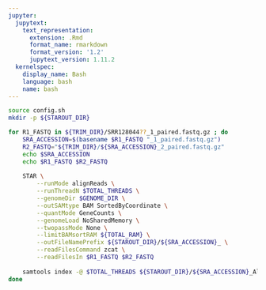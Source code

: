```yaml
---
jupyter:
  jupytext:
    text_representation:
      extension: .Rmd
      format_name: rmarkdown
      format_version: '1.2'
      jupytext_version: 1.11.2
  kernelspec:
    display_name: Bash
    language: bash
    name: bash
---
```


```bash
source config.sh
mkdir -p ${STAROUT_DIR}
```

```bash
for R1_FASTQ in ${TRIM_DIR}/SRR128044??_1_paired.fastq.gz ; do
    SRA_ACCESSION=$(basename $R1_FASTQ "_1_paired.fastq.gz")
    R2_FASTQ="${TRIM_DIR}/${SRA_ACCESSION}_2_paired.fastq.gz"
    echo $SRA_ACCESSION
    echo $R1_FASTQ $R2_FASTQ
    
    STAR \
        --runMode alignReads \
        --runThreadN $TOTAL_THREADS \
        --genomeDir $GENOME_DIR \
        --outSAMtype BAM SortedByCoordinate \
        --quantMode GeneCounts \
        --genomeLoad NoSharedMemory \
        --twopassMode None \
        --limitBAMsortRAM ${TOTAL_RAM} \
        --outFileNamePrefix ${STAROUT_DIR}/${SRA_ACCESSION}_ \
        --readFilesCommand zcat \
        --readFilesIn $R1_FASTQ $R2_FASTQ       
        
    samtools index -@ $TOTAL_THREADS ${STAROUT_DIR}/${SRA_ACCESSION}_Aligned.sortedByCoord.out.bam
done
```
